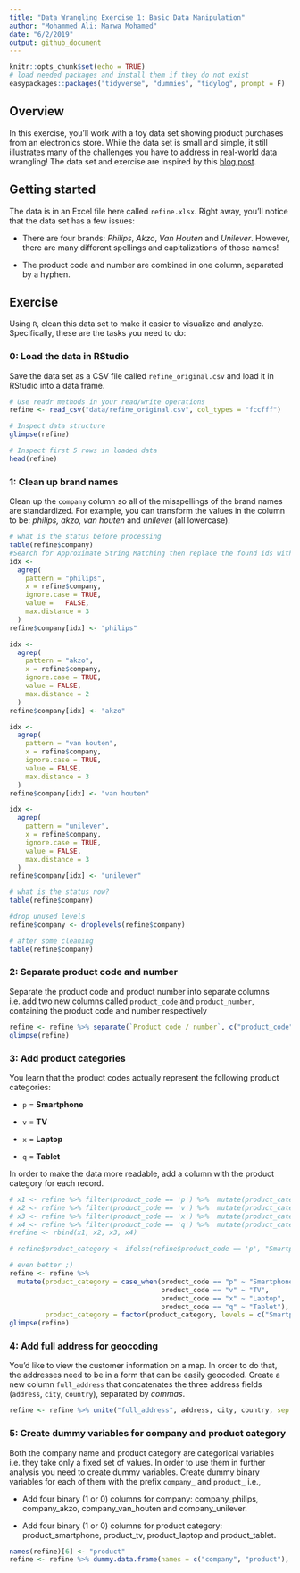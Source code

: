 ```yaml
---
title: "Data Wrangling Exercise 1: Basic Data Manipulation"
author: "Mohammed Ali; Marwa Mohamed"
date: "6/2/2019"
output: github_document
---
```


```r
knitr::opts_chunk$set(echo = TRUE)
# load needed packages and install them if they do not exist
easypackages::packages("tidyverse", "dummies", "tidylog", prompt = F)
```

## Overview
In this exercise, you'll work with a toy data set showing product purchases from an electronics store. While the data set is small and simple, it still illustrates many of the challenges you have to address in real-world data wrangling! The data set and exercise are inspired by this [blog post](http://d3-media.blogspot.nl/2013/11/how-to-refine-your-data.html).

## Getting started

The data is in an Excel file here called `refine.xlsx`. Right away, you'll notice that the data set has a few issues:

- There are four brands: *Philips*, *Akzo*, *Van Houten* and *Unilever*. However, there are many different spellings and capitalizations of those names!

- The product code and number are combined in one column, separated by a hyphen. 

## Exercise

Using `R`, clean this data set to make it easier to visualize and analyze. Specifically, these are the tasks you need to do:

### 0: Load the data in RStudio

Save the data set as a CSV file called `refine_original.csv` and load it in RStudio into a data frame.

```r
# Use readr methods in your read/write operations
refine <- read_csv("data/refine_original.csv", col_types = "fccfff")

# Inspect data structure
glimpse(refine)

# Inspect first 5 rows in loaded data
head(refine)
```


### 1: Clean up brand names

Clean up the `company` column so all of the misspellings of the brand names are standardized. For example, you can transform the values in the column to be: *philips, akzo, van houten* and *unileve*r (all lowercase).

```r
# what is the status before processing
table(refine$company)
#Search for Approximate String Matching then replace the found ids with correct string
idx <-
  agrep(
    pattern = "philips",
    x = refine$company,
    ignore.case = TRUE,
    value =   FALSE,
    max.distance = 3
  )
refine$company[idx] <- "philips"

idx <-
  agrep(
    pattern = "akzo",
    x = refine$company,
    ignore.case = TRUE,
    value = FALSE,
    max.distance = 2
  )
refine$company[idx] <- "akzo"

idx <-
  agrep(
    pattern = "van houten",
    x = refine$company,
    ignore.case = TRUE,
    value = FALSE,
    max.distance = 3
  )
refine$company[idx] <- "van houten"

idx <-
  agrep(
    pattern = "unilever",
    x = refine$company,
    ignore.case = TRUE,
    value = FALSE,
    max.distance = 3
  )
refine$company[idx] <- "unilever"

# what is the status now?
table(refine$company)

#drop unused levels
refine$company <- droplevels(refine$company)

# after some cleaning
table(refine$company)
```

### 2: Separate product code and number

Separate the product code and product number into separate columns i.e. add two new columns called `product_code` and `product_number`, containing the product code and number respectively

```r
refine <- refine %>% separate(`Product code / number`, c("product_code", "product_number"), sep = "-")
glimpse(refine)
```


### 3: Add product categories

You learn that the product codes actually represent the following product categories:

- `p` = **Smartphone**

- `v` = **TV**

- `x` = **Laptop**

- `q` = **Tablet**

In order to make the data more readable, add a column with the product category for each record.

```r
# x1 <- refine %>% filter(product_code == 'p') %>%  mutate(product_category = "Smartphone")
# x2 <- refine %>% filter(product_code == 'v') %>%  mutate(product_category = "TV" )
# x3 <- refine %>% filter(product_code == 'x') %>%  mutate(product_category = "Laptop")
# x4 <- refine %>% filter(product_code == 'q') %>%  mutate(product_category = "Tablet" )
#refine <- rbind(x1, x2, x3, x4)

# refine$product_category <- ifelse(refine$product_code == 'p', "Smartphone", ifelse(refine$product_code == 'v', "TV", if_else(refine$product_code == 'x', "Laptop", "Tablet")))

# even better ;)
refine <- refine %>% 
  mutate(product_category = case_when(product_code == "p" ~ "Smartphone",
                                      product_code == "v" ~ "TV",
                                      product_code == "x" ~ "Laptop",
                                      product_code == "q" ~ "Tablet"),
         product_category = factor(product_category, levels = c("Smartphone", "TV", "Laptop", "Tablet")))
glimpse(refine)
```

### 4: Add full address for geocoding

You'd like to view the customer information on a map. In order to do that, the addresses need to be in a form that can be easily geocoded. Create a new column `full_address` that concatenates the three address fields (`address`, `city`, `country`), separated by *commas*.

```r
refine <- refine %>% unite("full_address", address, city, country, sep = ",")
```

### 5: Create dummy variables for company and product category

Both the company name and product category are categorical variables i.e. they take only a fixed set of values. In order to use them in further analysis you need to create dummy variables. Create dummy binary variables for each of them with the prefix `company_` and `product_` i.e.,

- Add four binary (1 or 0) columns for company: company_philips, company_akzo, company_van_houten and company_unilever.

- Add four binary (1 or 0) columns for product category: product_smartphone, product_tv, product_laptop and product_tablet.

```r
names(refine)[6] <- "product"
refine <- refine %>% dummy.data.frame(names = c("company", "product"), sep = '_')
```

